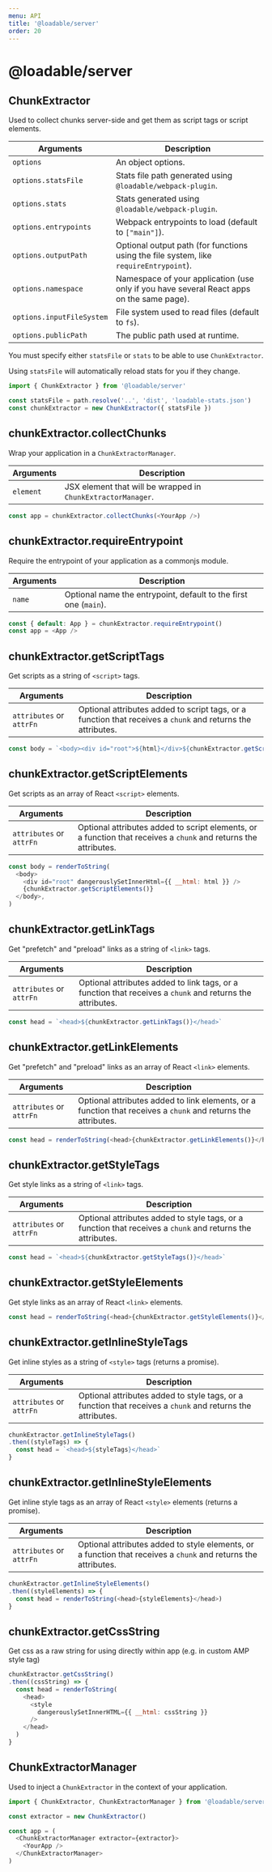 ```yaml
---
menu: API
title: '@loadable/server'
order: 20
---
```


# @loadable/server

## ChunkExtractor

Used to collect chunks server-side and get them as script tags or script elements.

| Arguments                 | Description                                                                               |
| ------------------------- | ----------------------------------------------------------------------------------------- |
| `options`                 | An object options.                                                                        |
| `options.statsFile`       | Stats file path generated using `@loadable/webpack-plugin`.                               |
| `options.stats`           | Stats generated using `@loadable/webpack-plugin`.                                         |
| `options.entrypoints`     | Webpack entrypoints to load (default to `["main"]`).                                      |
| `options.outputPath`      | Optional output path (for functions using the file system, like `requireEntrypoint`).     |
| `options.namespace`       | Namespace of your application (use only if you have several React apps on the same page). |
| `options.inputFileSystem` | File system used to read files (default to `fs`).                                         |
| `options.publicPath`      | The public path used at runtime.                                                          |

You must specify either `statsFile` or `stats` to be able to use `ChunkExtractor`.

Using `statsFile` will automatically reload stats for you if they change.

```js
import { ChunkExtractor } from '@loadable/server'

const statsFile = path.resolve('..', 'dist', 'loadable-stats.json')
const chunkExtractor = new ChunkExtractor({ statsFile })
```

## chunkExtractor.collectChunks

Wrap your application in a `ChunkExtractorManager`.

| Arguments | Description                                                  |
| --------- | ------------------------------------------------------------ |
| `element` | JSX element that will be wrapped in `ChunkExtractorManager`. |

```js
const app = chunkExtractor.collectChunks(<YourApp />)
```

## chunkExtractor.requireEntrypoint

Require the entrypoint of your application as a commonjs module.

| Arguments | Description                                                      |
| --------- | ---------------------------------------------------------------- |
| `name`    | Optional name the entrypoint, default to the first one (`main`). |

```js
const { default: App } = chunkExtractor.requireEntrypoint()
const app = <App />
```

## chunkExtractor.getScriptTags

Get scripts as a string of `<script>` tags.

| Arguments                | Description                                                                                                 |
| ------------------------ | ----------------------------------------------------------------------------------------------------------- |
| `attributes` or `attrFn` | Optional attributes added to script tags, or a function that receives a `chunk` and returns the attributes. |

```js
const body = `<body><div id="root">${html}</div>${chunkExtractor.getScriptTags()}</body>`
```

## chunkExtractor.getScriptElements

Get scripts as an array of React `<script>` elements.

| Arguments                | Description                                                                                                     |
| ------------------------ | --------------------------------------------------------------------------------------------------------------- |
| `attributes` or `attrFn` | Optional attributes added to script elements, or a function that receives a `chunk` and returns the attributes. |

```js
const body = renderToString(
  <body>
    <div id="root" dangerouslySetInnerHtml={{ __html: html }} />
    {chunkExtractor.getScriptElements()}
  </body>,
)
```

## chunkExtractor.getLinkTags

Get "prefetch" and "preload" links as a string of `<link>` tags.

| Arguments                | Description                                                                                               |
| ------------------------ | --------------------------------------------------------------------------------------------------------- |
| `attributes` or `attrFn` | Optional attributes added to link tags, or a function that receives a `chunk` and returns the attributes. |

```js
const head = `<head>${chunkExtractor.getLinkTags()}</head>`
```

## chunkExtractor.getLinkElements

Get "prefetch" and "preload" links as an array of React `<link>` elements.

| Arguments                | Description                                                                                                   |
| ------------------------ | ------------------------------------------------------------------------------------------------------------- |
| `attributes` or `attrFn` | Optional attributes added to link elements, or a function that receives a `chunk` and returns the attributes. |

```js
const head = renderToString(<head>{chunkExtractor.getLinkElements()}</head>)
```

## chunkExtractor.getStyleTags

Get style links as a string of `<link>` tags.

| Arguments                | Description                                                                                                |
| ------------------------ | ---------------------------------------------------------------------------------------------------------- |
| `attributes` or `attrFn` | Optional attributes added to style tags, or a function that receives a `chunk` and returns the attributes. |

```js
const head = `<head>${chunkExtractor.getStyleTags()}</head>`
```

## chunkExtractor.getStyleElements

Get style links as an array of React `<link>` elements.

```js
const head = renderToString(<head>{chunkExtractor.getStyleElements()}</head>)
```

## chunkExtractor.getInlineStyleTags

Get inline styles as a string of `<style>` tags (returns a promise).

| Arguments                | Description                                                                                                |
| ------------------------ | ---------------------------------------------------------------------------------------------------------- |
| `attributes` or `attrFn` | Optional attributes added to style tags, or a function that receives a `chunk` and returns the attributes. |

```js
chunkExtractor.getInlineStyleTags()
.then((styleTags) => {
  const head = `<head>${styleTags}</head>`
}
```

## chunkExtractor.getInlineStyleElements

Get inline style tags as an array of React `<style>` elements (returns a promise).

| Arguments                | Description                                                                                                    |
| ------------------------ | -------------------------------------------------------------------------------------------------------------- |
| `attributes` or `attrFn` | Optional attributes added to style elements, or a function that receives a `chunk` and returns the attributes. |

```js
chunkExtractor.getInlineStyleElements()
.then((styleElements) => {
  const head = renderToString(<head>{styleElements}</head>)
}
```

## chunkExtractor.getCssString

Get css as a raw string for using directly within app (e.g. in custom AMP style tag)

```js
chunkExtractor.getCssString()
.then((cssString) => {
  const head = renderToString(
    <head>
      <style
        dangerouslySetInnerHTML={{ __html: cssString }}
      />
    </head>
  )
}
```

## ChunkExtractorManager

Used to inject a `ChunkExtractor` in the context of your application.

```js
import { ChunkExtractor, ChunkExtractorManager } from '@loadable/server'

const extractor = new ChunkExtractor()

const app = (
  <ChunkExtractorManager extractor={extractor}>
    <YourApp />
  </ChunkExtractorManager>
)
```
